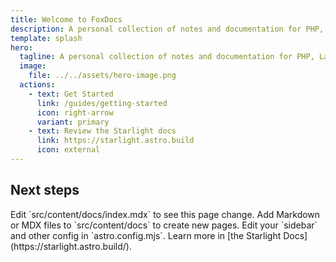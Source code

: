 ```yaml
---
title: Welcome to FoxDocs
description: A personal collection of notes and documentation for PHP, Laravel, and other web development topics.
template: splash
hero:
  tagline: A personal collection of notes and documentation for PHP, Laravel, and other web development topics.
  image:
    file: ../../assets/hero-image.png
  actions:
    - text: Get Started
      link: /guides/getting-started
      icon: right-arrow
      variant: primary
    - text: Review the Starlight docs
      link: https://starlight.astro.build
      icon: external
---
```



## Next steps

<CardGrid stagger>
	<Card title="Update content" icon="pencil">
		Edit `src/content/docs/index.mdx` to see this page change.
	</Card>
	<Card title="Add new content" icon="add-document">
		Add Markdown or MDX files to `src/content/docs` to create new pages.
	</Card>
	<Card title="Configure your site" icon="setting">
		Edit your `sidebar` and other config in `astro.config.mjs`.
	</Card>
	<Card title="Read the docs" icon="open-book">
		Learn more in [the Starlight Docs](https://starlight.astro.build/).
	</Card>
</CardGrid>

